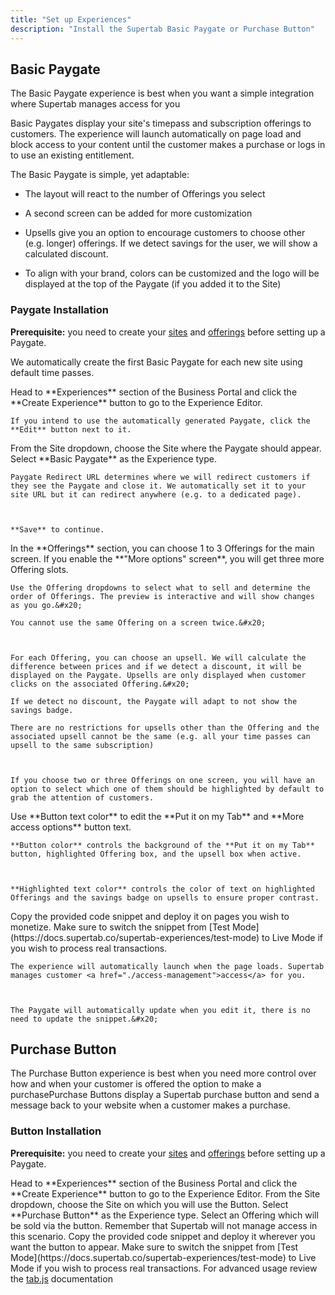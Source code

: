 ```yaml
---
title: "Set up Experiences"
description: "Install the Supertab Basic Paygate or Purchase Button"
---
```


## Basic Paygate

<Tip>The Basic Paygate experience is best when you want a simple integration where Supertab manages access for you</Tip>

Basic Paygates display your site's timepass and subscription offerings to customers. The experience will launch automatically on page load and block access to your content until the customer makes a purchase or logs in to use an existing entitlement.

The Basic Paygate is simple, yet adaptable:

* The layout will react to the number of Offerings you select

* A second screen can be added for more customization

* Upsells give you an option to encourage customers to choose other (e.g. longer) offerings. If we detect savings for the user, we will show a calculated discount.

* To align with your brand, colors can be customized and the logo will be displayed at the top of the Paygate (if you added it to the Site)

### **Paygate Installation**

**Prerequisite:** you need to create your <a href="./sites">sites</a> and <a href="./products-offerings-pricing">offerings</a> before setting up a Paygate.

We automatically create the first Basic Paygate for each new site using default time passes.

<Steps>
  <Step title="Create Experience">
    Head to **Experiences** section of the Business Portal and click the **Create Experience** button to go to the Experience Editor.

    If you intend to use the automatically generated Paygate, click the **Edit** button next to it.
  </Step>

  <Step title="Paygate Setup">
    From the Site dropdown, choose the Site where the Paygate should appear. Select **Basic Paygate** as the Experience type.&#x20;



    Paygate Redirect URL determines where we will redirect customers if they see the Paygate and close it. We automatically set it to your site URL but it can redirect anywhere (e.g. to a dedicated page).



    **Save** to continue.
  </Step>

  <Step title="Choose Offerings">
    In the **Offerings** section, you can choose 1 to 3 Offerings for the main screen. If you enable the **"More options" screen**, you will get three more Offering slots.&#x20;



    Use the Offering dropdowns to select what to sell and determine the order of Offerings. The preview is interactive and will show changes as you go.&#x20;

    You cannot use the same Offering on a screen twice.&#x20;



    For each Offering, you can choose an upsell. We will calculate the difference between prices and if we detect a discount, it will be displayed on the Paygate. Upsells are only displayed when customer clicks on the associated Offering.&#x20;

    If we detect no discount, the Paygate will adapt to not show the savings badge.

    There are no restrictions for upsells other than the Offering and the associated upsell cannot be the same (e.g. all your time passes can upsell to the same subscription)



    If you choose two or three Offerings on one screen, you will have an option to select which one of them should be highlighted by default to grab the attention of customers.


  </Step>

  <Step title="Adjust styling">
    Use **Button text color** to edit the **Put it on my Tab** and **More access options** button text.



    **Button color** controls the background of the **Put it on my Tab** button, highlighted Offering box, and the upsell box when active.



    **Highlighted text color** controls the color of text on highlighted Offerings and the savings badge on upsells to ensure proper contrast.
  </Step>

  <Step title="Install the code snippet">
    Copy the provided code snippet and deploy it on pages you wish to monetize. Make sure to switch the snippet from [Test Mode](https://docs.supertab.co/supertab-experiences/test-mode) to Live Mode if you wish to process real transactions.&#x20;



    The experience will automatically launch when the page loads. Supertab manages customer <a href="./access-management">access</a> for you.



    The Paygate will automatically update when you edit it, there is no need to update the snippet.&#x20;
  </Step>
</Steps>

## Purchase Button

<Tip>The Purchase Button experience is best when you need more control over how and when your customer is offered the option
to make a purchase</Tip>Purchase Buttons display a Supertab purchase button and send a message back to your website when a customer makes a purchase.

### Button Installation

**Prerequisite:** you need to create your <a href="./sites">sites</a> and <a href="./products-offerings-pricing">offerings</a> before setting up a Paygate.

<Steps>
  <Step title="Create an Experience">
    Head to **Experiences** section of the Business Portal and click the **Create Experience** button to go to the Experience Editor.
  </Step>

  <Step title="Button setup">
    From the Site dropdown, choose the Site on which you will use the Button. Select **Purchase Button** as the Experience type.&#x20;
  </Step>

  <Step title="Select an Offering">
    Select an Offering which will be sold via the button. Remember that Supertab will not manage access in this scenario.&#x20;
  </Step>

  <Step title="Install the code snippet">
    Copy the provided code snippet and deploy it wherever you want the button to appear. Make sure to switch the snippet from [Test Mode](https://docs.supertab.co/supertab-experiences/test-mode) to Live Mode if you wish to process real transactions.&#x20;
  </Step>

  <Step title="(optional) Review tab.js documentation">
    For advanced usage review the <a href="/supertab-integrate/tab-js">tab.js</a> documentation
  </Step>
</Steps>